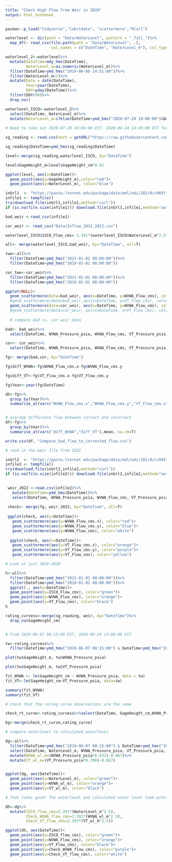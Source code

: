 ```yaml
---
title: "Check High Flow from Weir in 2020"
output: html_notebook
---
```



```r

pacman::p_load("tidyverse","lubridate", "scattermore","RCurl")

```

```r

waterlevel <- dir(path = "Data/WaterLevel", pattern = "_full_")%>%  
  map_df(~ read_csv(file.path(path = "Data/WaterLevel", .),
                    col_names = c("DateTime", "WaterLevel_m"), col_types = cols(.default = "c"), skip = 6))

waterlevel_2<-waterlevel%>%
  mutate(DateTime=mdy_hms(DateTime),
         WaterLevel_m=as.numeric(WaterLevel_m))%>%
  filter(DateTime>ymd_hms("2019-06-06 14:51:00"))%>%
  filter(WaterLevel_m<2)%>%
  mutate(Date = date(DateTime),
         Year=year(DateTime),
         DOY=yday(DateTime))%>%
  filter(DOY>50)%>%
  drop_na()

waterlevel_ISCO<-waterlevel_2%>%
  select(DateTime, WaterLevel_m)%>%
  mutate(WaterLevel_m=ifelse(DateTime>ymd_hms("2020-07-20 10:00:00")&DateTime<ymd_hms("2020-08-24 14:50:00"), NA, WaterLevel_m))
  
# Need to take out 2020-07-20 10:00:00 EST, 2020-08-24 14:49:00 EST for when the weir was blown out

```

```r

sg_reading <- read.csv(text = getURL("https://raw.githubusercontent.com/FLARE-forecast/FCRE-data/fcre-weir-data/Inflow_Gauge_Height_at_Weir.csv"))

sg_reading$DateTime=ymd_hms(sg_reading$DateTime)

```

```r

level<-merge(sg_reading,waterlevel_ISCO, by="DateTime")

level$GageHeight_m=level$GageHeight_cm*0.01

ggplot(level, aes(x=DateTime))+
  geom_point(aes(y=GageHeight_m),color="red")+
  geom_point(aes(y=WaterLevel_m), color="blue")

```

```r

inUrl1  <- "https://pasta.lternet.edu/package/data/eml/edi/202/9/c065ff822e73c747f378efe47f5af12b" 
infile1 <- tempfile()
try(download.file(inUrl1,infile1,method="curl"))
if (is.na(file.size(infile1))) download.file(inUrl1,infile1,method="auto")

bad_weir <-read_csv(infile1)

cor_weir <- read_csv("Data/Inflow_2013_2022.csv")

```

```r

waterlevel_ISCO$ISCO_Flow_cms= 2.391*(waterlevel_ISCO$WaterLevel_m^2.5)

```

```r

all<- merge(waterlevel_ISCO,bad_weir, by="DateTime", all=T)

twe<-all%>%
  filter(DateTime<ymd_hms("2021-01-01 00:00:00"))%>%
  filter(DateTime>ymd_hms("2019-01-01 00:00:00"))

cor_twe<-cor_weir%>%
  filter(DateTime<ymd_hms("2021-01-01 00:00:00"))%>%
  filter(DateTime>ymd_hms("2019-01-01 00:00:00"))

ggplot(NULL)+
  geom_scattermore(data=bad_weir, aes(x=DateTime, y=WVWA_Flow_cms), color="orange")+
  #geom_scattermore(data=bad_weir,aes(x=DateTime, y=VT_Flow_cms), color="black")+
  geom_scattermore(data=cor_weir, aes(x=DateTime, y=WVWA_Flow_cms), color="red")
  #geom_scattermore(data=cor_weir, aes(x=DateTime, y=VT_Flow_cms), color="white")
  
  # compare bad vs. cor weir data

bad<- bad_weir%>%
  select(DateTime, WVWA_Pressure_psia, WVWA_Flow_cms, VT_Pressure_psia, VT_Flow_cms)

cor<- cor_weir%>%
  select(DateTime, WVWA_Pressure_psia, WVWA_Flow_cms, VT_Pressure_psia, VT_Flow_cms)

fg<- merge(bad,cor, by="DateTime")

fg$diff_WVWA<-fg$WVWA_Flow_cms.x-fg$WVWA_Flow_cms.y

fg$diff_VT<-fg$VT_Flow_cms.x-fg$VT_Flow_cms.y

fg$Year<-year(fg$DateTime)

dh<-fg%>%
  group_by(Year)%>%
  summarise_at(vars("WVWA_Flow_cms.x","WVWA_Flow_cms.y","VT_Flow_cms.x","VT_Flow_cms.y"),mean, na.rm=T)


# average differance flow between correct and incorrect
df<-fg%>%
  group_by(Year)%>%
  summarise_at(vars("diff_WVWA","diff_VT"),mean, na.rm=T)

write.csv(df, "Compare_bad_flow_to_corrected_flow.csv")

# read in the weir file from 2022

inUrl2  <- "https://pasta.lternet.edu/package/data/eml/edi/202/8/cc045f9fe32501138d5f4e1e7f40d492" 
infile2 <- tempfile()
try(download.file(inUrl2,infile2,method="curl"))
if (is.na(file.size(infile2))) download.file(inUrl2,infile2,method="auto")

                   
 weir_2022 <-read.csv(infile2)%>%
   mutate(DateTime=ymd_hms(DateTime))%>%
   select(DateTime, WVWA_Pressure_psia, WVWA_Flow_cms, VT_Pressure_psia, VT_Flow_cms)
 
 check<- merge(fg, weir_2022, by="DateTime", all=T)
 
 ggplot(check, aes(x=DateTime))+
   geom_scattermore(aes(y=WVWA_Flow_cms.x), color="red")+
   geom_scattermore(aes(y=WVWA_Flow_cms.y), color="blue")+
   geom_scattermore(aes(y=WVWA_Flow_cms), color="white")
 
  ggplot(check, aes(x=DateTime))+
   geom_scattermore(aes(y=VT_Flow_cms.x), color="orange")+
   geom_scattermore(aes(y=VT_Flow_cms.y), color="purple")+
   geom_scattermore(aes(y=VT_Flow_cms), color="yellow")

# Look at just 2019-2020

h<-all%>%
  filter(DateTime<ymd_hms("2021-01-01 00:00:00"))%>%
  filter(DateTime>ymd_hms("2019-01-01 00:00:00"))%>%
  ggplot(., aes(x=DateTime))+
  geom_point(aes(y=ISCO_Flow_cms), color="green")+
  geom_point(aes(y=WVWA_Flow_cms), color="orange")+
  geom_point(aes(y=VT_Flow_cms), color="black")
h

```

```r

rating_curvess<-merge(sg_reading, weir, by="DateTime")%>%
  drop_na(GageHeight_cm)


# from 2019-06-07 00:15:00 EST, 2020-08-24 13:00:00 EST

tw<-rating_curvess%>%
  filter(DateTime>ymd_hms("2019-06-07 00:15:00") & DateTime<ymd_hms("2020-08-24 13:00:00"))

plot(tw$GageHeight_m, tw$WVWA_Pressure_psia)

plot(tw$GageHeight_m, tw$VT_Pressure_psia)

fit_WVWA <- lm(GageHeight_cm ~ WVWA_Pressure_psia, data = tw)
fit_VT<-lm(GageHeight_cm~VT_Pressure_psia, data=tw)

summary(fit_WVWA)
summary(fit_VT)

# check that the rating curve observations are the same

check_rt_curve<-rating_curvess%>%select(DateTime, GageHeight_cm,WVWA_Pressure_psia,VT_Pressure_psia)

bg<-merge(check_rt_curve,rating_curve)

# compare waterlevel to calculated waterlevel

dg<-all%>%
  filter(DateTime>ymd_hms("2019-06-07 00:15:00") & DateTime<ymd_hms("2020-08-24 13:00:00"))%>%
  select(DateTime, WaterLevel_m, WVWA_Pressure_psia, VT_Pressure_psia, WVWA_Flow_cms,VT_Flow_cms)%>%
  mutate(WVWA_wl_m=(WVWA_Pressure_psia*0.631)-0.087)%>%
  mutate(VT_wl_m=(VT_Pressure_psia*0.706)-0.057)


ggplot(dg, aes(DateTime))+
  geom_point(aes(y=WaterLevel_m), color="green")+
  geom_point(aes(y=WVWA_wl_m), color="orange")+
  geom_point(aes(y=VT_wl_m), color="black")

# That looks good! The waterlevel and calculated water level look pretty good


```

```r

dh<-dg%>%
  mutate(ISCO_flow_cms=2.391*(WaterLevel_m^2.5),
         Check_WVWA_flow_cms=2.391*(WVWA_wl_m^2.5),
         Check_VT_flow_cms=2.391*(VT_wl_m^2.5))

ggplot(dh, aes(DateTime))+
  geom_point(aes(y=ISCO_flow_cms), color="green")+
  geom_point(aes(y=WVWA_Flow_cms), color="orange")+
  geom_point(aes(y=VT_Flow_cms), color="black")+
  geom_point(aes(y=Check_WVWA_flow_cms), color="purple")+
  geom_point(aes(y=Check_VT_flow_cms), color="white")

  

```